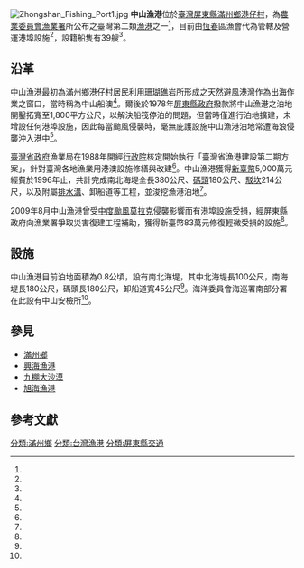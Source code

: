 {{Infobox Port
| name = 中山漁港<br><small>Zhongshan Fishing Port
| image = Zhongshan Fishing Port2.jpg
| imagesize = 300px
| caption = 中山漁港港嘴
| country = {{ROC-TW}}
| location = [[臺灣|臺灣]][[屏東縣|屏東縣]][[滿州鄉|滿州鄉]]
| coordinates = {{coord|22|08|15.7|N|120|53|31.0|E|display=title,inline|religion:TW}}
| opened = 1978年
| operated = [[恆春區漁會|恆春區漁會]]
| owner = [[屏東縣政府|屏東縣政府]]
| type = [[台灣漁港列表#法令依據|第二類漁港]]
| sizewater =內泊地水域面積 0.8公頃
| sizeland = 
| size =
| berths =
| wharfs = 碼頭180公尺
| piers =
| employees =
| leadershiptitle =
| leader =
| blankdetailstitle1 =
| blankdetails1 =
| blankdetailstitle2 =
| blankdetails2 =
| blankdetailstitle3 =
| blankdetails3 =
| arrivals =39
| cargotonnage =
| containervolume =
| cargovalue =
| passengertraffic =
| revenue =
| profit =
| blankstatstitle1 =
| blankstats1 =
| blankstatstitle2 =
| blankstats2 =
| blankstatstitle3 =
| blankstats3 =
| website =  [https://www-ws.pthg.gov.tw/Upload/2015pthg/113/relfile/12238/423342/4d2e821f-f2cb-4150-a822-bc62a018d654.pdf 屏東縣政府 - 中山漁港]
}}
[[File:Zhongshan_Fishing_Port1.jpg|thumb]]
'''中山漁港'''位於[[臺灣|臺灣]][[屏東縣|屏東縣]][[滿州鄉|滿州鄉]][[港仔村|港仔村]]，為[[農業委員會|農業委員會]][[漁業署|漁業署]]所公布之臺灣第二類[[漁港|漁港]]之一<ref name="漁業署"/>，目前由[[恆春|恆春]]區漁會代為管轄及營運港埠設施<ref name="屏東縣政府2"/>，設籍船隻有39艘<ref name="漁業聯合網"/>。

== 沿革 ==
中山漁港最初為滿州鄉港仔村居民利用[[珊瑚礁|珊瑚礁]]岩所形成之天然避風港灣作為出海作業之窗口，當時稱為中山船澳<ref name="滿洲鄉公所"/>。爾後於1978年[[屏東縣政府|屏東縣政府]]撥款將中山漁港之泊地開鑿拓寬至1,800平方公尺，以解決船筏停泊的問題，但當時僅進行泊地擴建，未增設任何港埠設施，因此每當颱風侵襲時，毫無庇護設施中山漁港泊地常遭海浪侵襲沖入港中<ref name="漁業聯合網"/>。

[[臺灣省政府|臺灣省政府]]漁業局在1988年開經[[行政院|行政院]]核定開始執行「臺灣省漁港建設第二期方案」，針對臺灣各地漁業用港澳設施修繕與改建<ref name="海洋大學"/>。中山漁港獲得[[新臺幣|新臺幣]]5,000萬元經費於1996年止，共計完成南北海堤全長380公尺、[[碼頭|碼頭]]180公尺、[[駁坎|駁坎]]214公尺，以及附屬[[排水溝|排水溝]]、卸船道等工程，並浚挖漁港泊地<ref name="漁業聯合網"/>。

2009年8月中山漁港曾受[[中度颱風|中度颱風]][[颱風莫拉克_(2009年)|莫拉克]]侵襲影響而有港埠設施受損，經屏東縣政府向漁業署爭取災害復建工程補助，獲得新臺幣83萬元修復輕微受損的設施<ref name="屏東縣政府3"/>。

== 設施 ==
中山漁港目前泊地面積為0.8公頃，設有南北海堤，其中北海堤長100公尺，南海堤長180公尺，碼頭長180公尺，卸船道寬45公尺<ref name="屏東縣政府"/>。海洋委員會海巡署南部分署在此設有中山安檢所<ref name="海巡署"/>。

== 參見 ==
* [[滿州鄉|滿州鄉]]
* [[興海漁港|興海漁港]]
* [[九棚大沙漠|九棚大沙漠]]
* [[旭海漁港|旭海漁港]]

== 參考文獻 ==
{{reflist|2|refs=

<ref name="屏東縣政府">{{Cite web|language=zh-TW|url=https://www-ws.pthg.gov.tw/Upload/2015pthg/113/relfile/12238/423342/4d2e821f-f2cb-4150-a822-bc62a018d654.pdf|title=中山漁港平面圖|author=|publisher=屏東縣政府|date=|accessdate=2020-09-02}}</ref>

<ref name="屏東縣政府2">{{Cite web|language=zh-TW|url=https://www.pthg.gov.tw/pt-mfam/News_Content.aspx?n=5372310519D558A8&sms=6375241470513455&s=A0105058C9AF1FED|title=屏東縣所轄漁港平面圖暨漁港計畫|author=|publisher=屏東縣政府|date=2019-03-13|accessdate=2020-09-02|archive-date=2021-04-10|archive-url=https://web.archive.org/web/20210410194800/https://www.pthg.gov.tw/pt-mfam/News_Content.aspx?n=5372310519D558A8&sms=6375241470513455&s=A0105058C9AF1FED|dead-url=no}}</ref>

<ref name="海巡署">{{Cite web|language=zh-TW|url=https://www.cga.gov.tw/GipOpen/wSite/lp?ctNode=1649&mp=9991&nowPage=7&pagesize=15|title=各單位聯絡方式|author=|publisher=海洋委員會海巡署 南部分署|date=|accessdate=2020-09-02}}</ref>

<ref name="滿洲鄉公所">{{cite book|author=滿州鄉編纂委員會 |coauthors=|title=滿州鄉志 |year=1999年 |publisher=滿洲鄉公所 |location=屏東縣 |pages=頁381|isbn= 9570234504 }}</ref>

<ref name="漁業聯合網">{{Cite web|language=zh-TW|url=http://www.twefish.com.tw/92-%E6%BC%81%E6%A5%AD%E6%99%BA%E5%BA%AB/%E6%BC%81%E6%B8%AF%E4%BB%8B%E7%B4%B9/1060-%E4%B8%AD%E5%B1%B1%E6%BC%81%E6%B8%AF|title=中山漁港|author=|publisher=台灣漁業聯合網|date=|accessdate=2020-09-02}}</ref>

<ref name="海洋大學">{{Cite web|language=zh-TW|url=https://fer.ntou.edu.tw/ezfiles/36/1036/img/554/016.pdf|title=海洋漁業發展與漁港建設|author=王以仁|publisher=國立臺灣海洋大學|date=|accessdate=2020-09-02}}</ref>

<ref name="漁業署">{{Cite web|language=zh-TW|url=https://www.fa.gov.tw/cht/includes/GetFile.ashx?mID=290&id=31&chk=10cb747c-2e6d-4026-8830-4cd135560598|title=臺灣地區各直轄市、縣（市）漁港類別及名稱一覽表(103年)|author=|publisher=行政院農業委員會漁業署|date=|accessdate=2020-09-02}}</ref>

<ref name="屏東縣政府3">{{Cite web|language=zh-TW|url=http://www-ws.pthg.gov.tw/Upload/2015pthg/OldFile/RelFile/FDL/9602/634372514883307500.pdf|title=地方政府接受補助或委託辦理莫拉克颱風災後重建特別預算經費執行情形調查表（基礎建設重建部分）|author=|publisher=屏東縣政府|date=|accessdate=2020-09-02}}</ref>
}}

{{台灣漁港}}

[[分類:滿州鄉|分類:滿州鄉]]
[[分類:台灣漁港|分類:台灣漁港]]
[[分類:屏東縣交通|分類:屏東縣交通]]